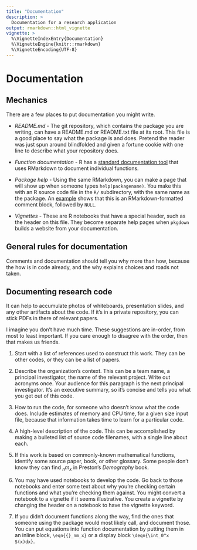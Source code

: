 ```yaml
---
title: "Documentation"
description: >
  Documentation for a research application
output: rmarkdown::html_vignette
vignette: >
  %\VignetteIndexEntry{Documentation}
  %\VignetteEngine{knitr::rmarkdown}
  %\VignetteEncoding{UTF-8}
---
```


# Documentation

## Mechanics

There are a few places to put documentation you might write.

- *README.md* - The git repository, which contains the package you are writing, can have a README.md or README.txt file at its root. This file is a good place to say what the package is and does. Pretend the reader was just spun around blindfolded and given a fortune cookie with one line to describe what your repository does.

- *Function documentation* - R has a [standard documentation tool](https://r-pkgs.org/man.html) that uses RMarkdown to document individual functions.

- *Package help* - Using the same RMarkdown, you can make a page that will show up when someone types `help(packagename)`. You make this with an R source code file in the `R/` subdirectory, with the same name as the package. An [example](https://github.com/dd-harp/globalrc/blob/main/R/globalrc.R) shows that this is an RMarkdown-formatted comment block, followed by `NULL`.

- *Vignettes* - These are R notebooks that have a special header, such as the header on this file. They become separate help pages when `pkgdown` builds a website from your documentation.


## General rules for documentation

Comments and documentation should tell you why more than how, because the how is in code already, and the why explains choices and roads not taken.


## Documenting research code

It can help to accumulate photos of whiteboards, presentation slides, and any other artifacts about the code. If it's in a private repository, you can stick PDFs in there of relevant papers.

I imagine you don't have much time. These suggestions are in-order, from most to least important. If you care enough to disagree with the order, then that makes us friends.

1. Start with a list of references used to construct this work. They can be other codes, or they can be a list of papers.

2. Describe the organization's context. This can be a team name, a principal investigator, the name of the relevant project. Write out acronyms once. Your audience for this paragraph is the next principal investigator. It's an executive summary, so it's concise and tells you what you get out of this code.

3. How to run the code, for someone who doesn't know what the code does. Include estimates of memory and CPU time, for a given size input file, because that information takes time to learn for a particular code.

4. A high-level description of the code. This can be accomplished by making a bulleted list of source code filenames, with a single line about each.

5. If this work is based on commonly-known mathematical functions, identify some source paper, book, or other glossary. Some people don't know they can find ${}_nm_x$ in Preston's _Demography_ book.

6. You may have used notebooks to develop the code. Go back to those notebooks and enter some text about why you're checking certain functions and what you're checking them against. You might convert a notebook to a vignette if it seems illustrative. You create a vignette by changing the header on a notebook to have the vignette keyword.

7. If you didn't document functions along the way, find the ones that someone using the package would most likely call, and document those. You can put equations into function documentation by putting them in an inline block, `\eqn{{}_nm_x}` or a display block `\deqn{\int_0^x S(x)dx}`.
